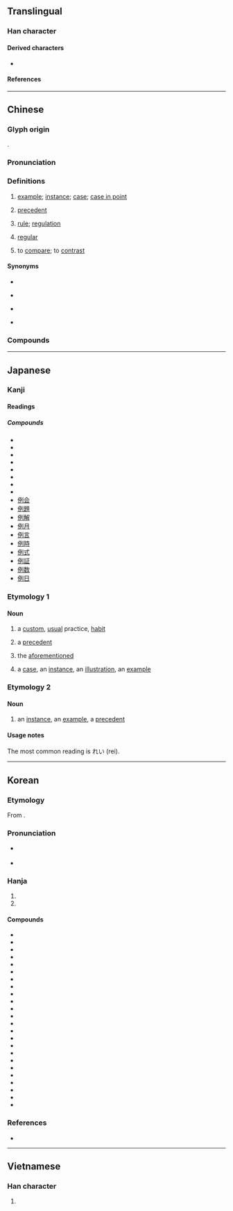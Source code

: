 {{character info}}
{{character info|0xf9b5}}
==Translingual==
{{stroke order|strokes=8}}

===Han character===
{{Han char|rn=9|rad=人|as=06|sn=8|four=22200|canj=OMNN|ids=⿰亻列}}

====Derived characters====
* {{l|mul|[[𠅜]], [[𣈙]], [[𡂲]], [[𥵘]]}}

====References====
{{Han ref|kx=0101.240|dkj=00587|dj=0215.050|hdz=10146.080|uh=4F8B}}
{{Han ref|uh=F9B5}}

----

==Chinese==
{{zh-forms}}

===Glyph origin===
{{Han etym}}
{{Han compound|人|alt1=亻|列|ls=psc|c1=s|c2=p}}.

===Pronunciation===
{{zh-pron
|m=lì
|m-s=ni4
|c=lai6
|c-t=lai5
|g=li5
|h=pfs=li;gd=li4
|j=li3
|mb=lī
|md=liê
|mn=xm,qz,jj,tw:lē/zz,zp:lī
|mn-t=li7
|w=3li
|x=li4
|mc=y
|oc=y
|ma=
|cat=n,a,v
}}

===Definitions===
{{zh-hanzi}}

# {{lb|zh|literary|or in compounds}} [[example]]; [[instance]]; [[case]]; [[case in point]]
# {{lb|zh|literary|or in compounds}} [[precedent]]
# {{lb|zh|literary|or in compounds}} [[rule]]; [[regulation]]
# {{lb|zh|literary|or in compounds}} [[regular]]
# {{lb|zh|literary|or in compounds}} to [[compare]]; to [[contrast]]

====Synonyms====
* {{s|example}}
{{zh-syn-saurus|例子}}
* {{s|precedent}}
{{zh-syn-saurus|前例}}
* {{s|rule}}
{{zh-syn-saurus|規則}}
* {{s|to compare}}
{{zh-syn-saurus|進行比較}}

===Compounds===
{{zh-der|一例|下不為例|不成比例|例假|往例|年例|常例|例外|例如|常例錢|前例|事例|刊例|例行公事|例會|先例|則例|分例|恆例|姓名條例|慣例|惡例|例子|循例|例行|後不為例|律例|定例|俗例|例言|例假日|公例|實例|家例|古例|向例|契文舉例|例貢|例句|圖例|國際慣例|品例|例證|史無前例|反比例|例規|例監|判例|凡例|例題|按分比例|有例可援|破例|成例|比例尺|按例|案例|文例|病例|條例|格於成例|禁例|示例|法例|易例|正比例|打破慣例|發凡舉例|戰例|特例|照例話|攀例|沿例|照例|比例|援例|開先例|諸如此例|老例|罰例|舉例發凡|開例|釋例|變例|舉例|範例|通例|體例|違例|金石例|義例|配分比例|譜例|舊例|例年}}

{{zh-cat|Elementary}}

----

==Japanese==

===Kanji===
{{ja-kanji|grade=4|rs=人06}}

====Readings====
{{ja-readings
|goon=れ
|kanon=れい
|on=れつ
|kun=たと-える, たぐい-, ためし-
}}

=====Compounds=====
{{der-top3}}
* {{ja-r|例%外|れい%がい|[[exception]]}}
* {{ja-r|例%規|れい%き|}}
* {{ja-r|例%刻|れい%こく|}}
* {{ja-r|例%祭|れい%さい|}}
* {{ja-r|例%示|れい%じ|[[exemplification]]; [[exemplify]]}}
* {{ja-r|例%年|れい%ねん|[[average]]/[[usual]] [[year]]}}
* {{ja-r|例%文|れい%ぶん|[[sample]]/[[example]] [[sentence]]}}
* {{ja-r|例%話|れい%わ|[[illustration]], [[parable]]}}
* [[例会]]
* [[例題]]
* [[例解]]
* [[例月]]
* [[例言]]
* [[例時]]
* [[例式]]
* [[例証]]
* [[例数]]
* [[例日]]
{{der-bottom}}

===Etymology 1===
{{ja-kanjitab|れい|yomi=kanon}}

====Noun====
{{ja-noun|れい}}

# a [[custom]], [[usual]] practice, [[habit]]
#: {{synonyms|ja|慣例|tr=kanrei}}
#: {{ja-usex|'''例'''によって|'''れい''' に よって|as '''usual'''}}
#: {{ja-usex|'''例'''に無く|'''れい''' に なく|contrary to '''habit'''}}
#: {{ja-usex|メールで連%絡するのが'''例'''となっている。|メール で れん%らく する の が '''れい''' と なっている。|It has become '''customary practice''' to correspond by email.}}
# a [[precedent]]
#: {{ja-usex|'''例'''のない出%来%事|'''れい''' の ない で%き%ごと|an '''unprecedented''' incident}}
# the [[aforementioned]]
#: {{ja-usex|'''例'''の男|'''れい''' の おとこ|that man (who we were speaking about)}}
# a [[case]], an [[instance]], an [[illustration]], an [[example]]
#: {{synonyms|ja|一例|たとえ|tr1=ichirei|tr2=tatoe}}
#: {{ja-usex|'''例'''として|'''れい''' と して|for '''instance'''}}
#: {{ja-usex|'''例'''を示す|'''れい''' を しめす|give an '''example'''}}

===Etymology 2===
{{ja-kanjitab|ためし|yomi=k|alt=例し,様}}

====Noun====
{{ja-noun|ためし}}

# an [[instance]], an [[example]], a [[precedent]]
#: {{synonyms|ja|実例|先例|tr1=jitsurei|tr2=senrei}}
#: {{ja-usex|聞いた'''例'''がありません。|きいた '''ためし''' が ありません。|I have never heard of such a thing.}}

====Usage notes====
The most common reading is れい (rei).

----

==Korean==

===Etymology===
From {{der|ko|ltc|-}} {{ltc-l|例}}. {{hanja-hunmong|례〯|lyěy|書式#상35A}}

===Pronunciation===
* {{q|initial position}} {{ko-hanja-pron|예|l=y}}
* {{q|non-initial position}} {{ko-hanja-pron|례}}

===Hanja===
{{ko-hanja-search}}
{{ko-hanja|[[법식]]([[法式]])|례||예}}

# {{hanja form of|[[례]]/[[예]]|[[example]]}}
# {{hanja form of|[[례]]/[[예]]|[[rule]]; [[formalities]]; [[process]]}}

====Compounds====
{{der-top3|Compounds}}
* {{ko-l|전례|前例}}
* {{ko-l|선례|先例}}
* {{ko-l|관례|慣例}}
* {{ko-l|차례|次例}}
* {{ko-l|사례|事例}}
* {{ko-l|유례|類例}}
* {{ko-l|조례|條例}}
* {{ko-l|예외|例外}}
* {{ko-l|예년|例年}}
* {{ko-l|비례|比例}}
* {{ko-l|연례|年例}}
* {{ko-l|예규|例規}}
* {{ko-l|범례|凡例}}
* {{ko-l|판례|判例}}
* {{ko-l|예시|例示}}
* {{ko-l|실례|實例}}
* {{ko-l|특례|特例}}
* {{ko-l|예문|例文}}
* {{ko-l|예제|例題}}
* {{ko-l|범례|範例}}
* {{ko-l|용례|用例}}
* {{ko-l|이례|異例}}
* {{ko-l|예화|例話}}
* {{ko-l|일례|一例}}
{{der-bottom}}

===References===
* {{R:hanjadoc|271}}

----

==Vietnamese==

===Han character===
{{vi-readings|reading=lệ|rs=人06}}

# {{rfdef|vi|sort=人06}}